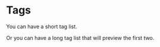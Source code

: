 
<Meta title="Tags" />

# Tags

You can have a short tag list.

<Preview>
    <Story name="short-tag-list">
        <BlogTagList
            tags={[
                { label: 'Kerberos', to: '#' },
                { label: 'Golang', to: '#' },
            ]}
        />
    </Story>
</Preview>

Or you can have a long tag list that will preview the first two.

<Preview>
    <Story name="long-tag-list">
        <BlogTagList
            tags={[
                { label: 'Kerberos', to: '#' },
                { label: 'Golang', to: '#' },
                { label: 'Python', to: '#' },
                { label: 'Another Tag', to: '#' },
            ]}
        />
    </Story>
</Preview>
